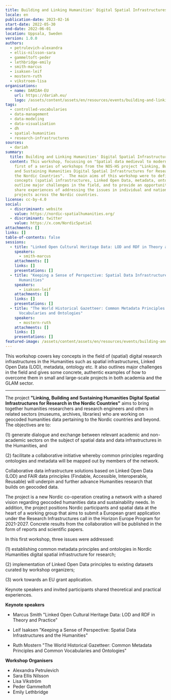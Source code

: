 ```yaml
---
title: Building and Linking Humanities' Digital Spatial Infrastructures
locale: en
publication-date: 2023-02-16
start-date: 2022-05-30
end-date: 2022-06-01
location: Uppsala, Sweden
version: 1.0.0
authors:
  - petrulevich-alexandra
  - ellis-nilsson-sara
  - gammeltoft-peder
  - lethbridge-emily
  - smith-marcus
  - isaksen-leif
  - mostern-ruth
  - vikstroem-lisa
organisations:
  - name: DARIAH-EU
    url: https://dariah.eu/
    logo: /assets/content/assets/en/resources/events/building-and-linking-humanities-digital-spatial-infrastructures-for-research-in-the-nordic-countries/dariah-eu-white.png
tags:
  - controlled-vocabularies
  - data-management
  - data-modeling
  - data-visualisation
  - dh
  - spatial-humanities
  - research-infrastructures
sources:
  - dariah
summary:
  title: Building and Linking Humanities' Digital Spatial Infrastructures
  content: This workshop, focussing on "Spatial data medieval to modern", is the
    first of a series of workshops from the NOS-HS project "Linking, Building,
    and Sustaining Humanities Digital Spatial Infrastructures for Research in
    the Nordic Countries".  The main aims of this workshop were to define key
    concepts (spatial infrastructures, Linked Open Data, metadata, ontology),
    outline major challenges in the field, and to provide an opportunity to
    share experiences of addressing the issues in individual and national
    projects across the Nordic countries.
license: cc-by-4.0
social:
  - discriminant: website
    value: https://nordic-spatialhumanities.org/
  - discriminant: twitter
    value: https://x.com/NordicSpatial
attachments: []
links: []
table-of-contents: false
sessions:
  - title: "Linked Open Cultural Heritage Data: LOD and RDF in Theory and Practice"
    speakers:
      - smith-marcus
    attachments: []
    links: []
    presentations: []
  - title: "Keeping a Sense of Perspective: Spatial Data Infrastructures and the
      Humanities"
    speakers:
      - isaksen-leif
    attachments: []
    links: []
    presentations: []
  - title: "The World Historical Gazetteer: Common Metadata Principles and Common
      Vocabularies and Ontologies"
    speakers:
      - mostern-ruth
    attachments: []
    links: []
    presentations: []
featured-image: /assets/content/assets/en/resources/events/building-and-linking-humanities-digital-spatial-infrastructures-for-research-in-the-nordic-countries/featured-image.jpg
---
```

This workshop covers key concepts in the field of (spatial) digital research infrastructures in the Humanities such as spatial infrastructures, Linked Open Data (LOD), metadata, ontology etc. It also outlines major challenges in the field and gives some concrete, authentic examples of how to overcome them in small and large-scale projects in both academia and the GLAM sector.

---

The project **"Linking, Building and Sustaining Humanities Digital Spatial
Infrastructures for Research in the Nordic Countries"** aims to bring together
humanities researchers and research engineers and others in related sectors
(museums, archives, libraries) who are working on geocoded humanities data
pertaining to the Nordic countries and beyond. The objectives are to:

(1) generate dialogue and exchange between relevant academic and non-academic
sectors on the subject of spatial data and data infrastructures in the
Humanities, and

(2) facilitate a collaborative initiative whereby common principles regarding ontologies and metadata will be mapped out by members of
the network.

Collaborative data infrastructure solutions based on Linked Open
Data (LOD) and FAIR data principles (Findable, Accessible, Interoperable,
Reusable) will underpin and further advance Humanities research that
builds on geocoded data.

The project is a new Nordic co-operation creating a network with a shared vision regarding geocoded humanities data and sustainability needs.  In addition, the project positions Nordic participants and spatial data at the heart of a working group that aims to submit a European grant application under the Research Infrastructures call in the Horizon Europe Program for 2021-2027. Concrete results from the collaboration will be published in the form of reports and scientific papers.

In this first workshop, three issues were addressed:

(1) establishing common metadata
principles and ontologies in Nordic Humanities digital spatial infrastructure
for research;

(2) implementation of Linked Open Data principles to existing
datasets curated by workshop organizers;

(3) work towards an EU grant application.

Keynote speakers and invited participants shared theoretical and practical experiences.

**Keynote speakers**

- Marcus Smith
  "Linked Open Cultural Heritage Data: LOD and RDF in Theory and Practice"

- Leif Isaksen
  "Keeping a Sense of Perspective: Spatial Data Infrastructures and the Humanities"

- Ruth Mostern
  "The World Historical Gazetteer: Common Metadata Principles and Common Vocabularies and Ontologies"

**Workshop Organisers**

- Alexandra Petrulevich
- Sara Ellis Nilsson
- Lisa Vikström
- Peder Gammeltoft
- Emily Lethbridge
